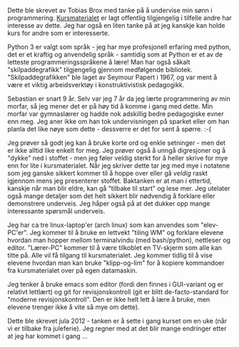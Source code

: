 Dette ble skrevet av Tobias Brox med tanke på å undervise min sønn i programmering.  [[Kurs|Kursmaterialet]] er lagt offentlig tilgjengelig i tilfelle andre har interesse av dette.  Jeg har også en liten tanke på at jeg kanskje kan holde kurs for andre som er interesserte.

Python 3 er valgt som språk - jeg har mye profesjonell erfaring med python, det er et kraftig og anvendelig språk - samtidig som at Python er et av de letteste programmeringsspråkene å lære!  Man har også såkalt "skilpaddegrafikk" tilgjengelig gjennom medfølgende bibliotek.  "Skilpaddegrafikken" ble laget av Seymour Papert i 1967, og var ment å være et viktig arbeidsverktøy i konstruktivistisk pedagogikk.

Sebastian er snart 9 år.  Selv var jeg 7 år da jeg lærte programmering av min morfar, så jeg mener det er på høy tid å komme i gang med dette.  Min morfar var gymnaslærer og hadde nok adskillig bedre pedagogiske evner enn meg.  Jeg aner ikke om han tok undervisningen på sparket eller om han planla det like nøye som dette - dessverre er det for sent å spørre. :-(

Jeg prøver så godt jeg kan å bruke korte ord og enkle setninger - men det er ikke alltid like enkelt for meg.  Jeg prøver også å unngå digresjoner og å "dykke" ned i stoffet - men jeg føler veldig sterkt for å heller skrive for mye enn for lite i kursmaterialet.  Når jeg skriver dette tar jeg med mye i notatene som jeg ganske sikkert kommer til å hoppe over eller gå ''veldig'' raskt igjennom mens jeg presenterer stoffet.  Baktanken er at man i ettertid, kanskje når man blir eldre, kan gå "tilbake til start" og lese mer.  Jeg utelater også mange detaljer som det helt sikkert blir nødvendig å forklare eller demonstrere underveis.  Jeg håper også på at det dukker opp mange interessante spørsmål underveis.

Jeg har ca tre linux-laptop'er (arch linux) som kan anvendes som "elev-PC'er".  Jeg kommer til å bruke en lettvekt "tiling WM" og forklare elevene hvordan man hopper mellom terminalvindu (med bash/python), nettleser og editor.  "Lærer-PC" kommer til å være tilkoblet en TV-skjerm som alle kan titte på.  Alle vil få tilgang til kursmaterialet.  Jeg kommer tidlig til å vise elevene hvordan man kan bruke "klipp-og-lim" for å kopiere kommandoer fra kursmaterialet over på egen datamaskin.

Jeg tenker å bruke emacs som editor (fordi den finnes i GUI-variant og er relativt lettlært) og git for revisjonskontroll (git er blitt de-facto-standard for "moderne revisjonskontroll".  Den er ikke helt lett å lære å bruke, men elevene trenger ikke å vite så mye om dette).

Dette ble skrevet jula 2012 - tanken er å sette i gang kurset om en uke (når vi er tilbake fra juleferie).  Jeg regner med at det blir mange endringer etter at jeg har kommet i gang ...

